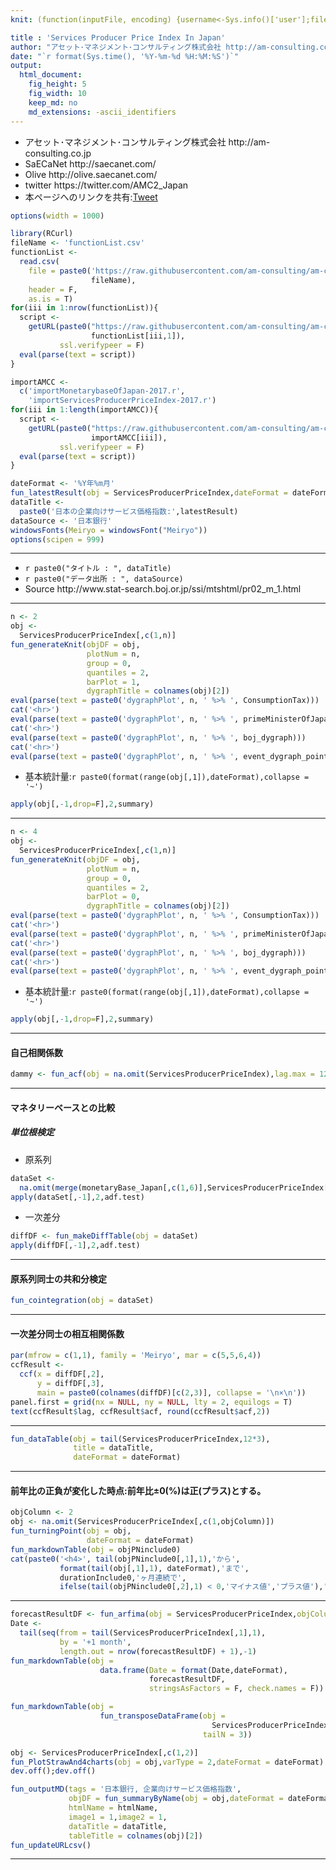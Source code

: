 ```yaml
---
knit: (function(inputFile, encoding) {username<-Sys.info()['user'];fileName<-'defaultPath.csv';pathToFile <-paste0('C:/Users/', username,'/Desktop/pathToCSV/');setwd(pathToFile);buf0<-read.csv(fileName,header = F,skip = 0,stringsAsFactor = F,check.names = F,fileEncoding = 'utf-8');timeStamp<-format(Sys.time(),'%Y%m%d%H%M%S');htmlName<-'ServicesProducerPriceIndexInJapan';rmarkdown::render(inputFile, encoding = encoding, output_file = paste0('C:/Users/',username,buf0[2,1],'charts/','am-consulting.co.jp-',htmlName,'.html')) })

title : 'Services Producer Price Index In Japan'
author: "アセット･マネジメント･コンサルティング株式会社 http://am-consulting.co.jp"
date: "`r format(Sys.time(), '%Y-%m-%d %H:%M:%S')`"
output: 
  html_document:
    fig_height: 5
    fig_width: 10
    keep_md: no
    md_extensions: -ascii_identifiers
---
```

<link href="http://knowledgevault.saecanet.com/components/rmarkdown-html.css" rel="stylesheet">
<script src="http://knowledgevault.saecanet.com/components/JavascriptCode.js"></script>
<style>.main-container {max-width : 1000px;}</style>

- アセット･マネジメント･コンサルティング株式会社 http://am-consulting.co.jp
- SaECaNet http://saecanet.com/
- Olive http://olive.saecanet.com/
- twitter https://twitter.com/AMC2_Japan
- 本ページへのリンクを共有:<a href="https://twitter.com/share" class="twitter-share-button" data-via="AMC2_Japan" data-size="large">Tweet</a> <script>!function(d,s,id){var js,fjs=d.getElementsByTagName(s)[0],p=/^http:/.test(d.location)?'http':'https';if(!d.getElementById(id)){js=d.createElement(s);js.id=id;js.src=p+'://platform.twitter.com/widgets.js';fjs.parentNode.insertBefore(js,fjs);}}(document, 'script', 'twitter-wjs');</script>

```r
options(width = 1000)
```

```r
library(RCurl)
fileName <- 'functionList.csv'
functionList <-
  read.csv(
    file = paste0('https://raw.githubusercontent.com/am-consulting/am-consulting.github.io/master/csv/',
                  fileName),
    header = F,
    as.is = T)
for(iii in 1:nrow(functionList)){
  script <- 
    getURL(paste0("https://raw.githubusercontent.com/am-consulting/am-consulting.github.io/master/", 
                  functionList[iii,1]),
           ssl.verifypeer = F)
  eval(parse(text = script))
}
```

```r
importAMCC <-
  c('importMonetarybaseOfJapan-2017.r',
    'importServicesProducerPriceIndex-2017.r')
for(iii in 1:length(importAMCC)){
  script <-
    getURL(paste0("https://raw.githubusercontent.com/am-consulting/am-consulting.github.io/master/",
                  importAMCC[iii]),
           ssl.verifypeer = F)
  eval(parse(text = script))
}
```

```r
dateFormat <- '%Y年%m月'
fun_latestResult(obj = ServicesProducerPriceIndex,dateFormat = dateFormat)
dataTitle <- 
  paste0('日本の企業向けサービス価格指数:',latestResult)
dataSource <- '日本銀行'
windowsFonts(Meiryo = windowsFont("Meiryo"))
options(scipen = 999)
```

***

- `r paste0("タイトル : ", dataTitle)`
- `r paste0("データ出所 : ", dataSource)`
- Source http://www.stat-search.boj.or.jp/ssi/mtshtml/pr02_m_1.html

***

```r
n <- 2
obj <- 
  ServicesProducerPriceIndex[,c(1,n)]
fun_generateKnit(objDF = obj,
                 plotNum = n,
                 group = 0,
                 quantiles = 2,
                 barPlot = 1,
                 dygraphTitle = colnames(obj)[2])
eval(parse(text = paste0('dygraphPlot', n, ' %>% ', ConsumptionTax)))
cat('<hr>')
eval(parse(text = paste0('dygraphPlot', n, ' %>% ', primeMinisterOfJapan_dygraph)))
cat('<hr>')
eval(parse(text = paste0('dygraphPlot', n, ' %>% ', boj_dygraph)))
cat('<hr>')
eval(parse(text = paste0('dygraphPlot', n, ' %>% ', event_dygraph_point,' %>%  ',event_dygraph_range)))
```

- 基本統計量:`r paste0(format(range(obj[,1]),dateFormat),collapse = '~')`

```r


apply(obj[,-1,drop=F],2,summary)
```

***

```r
n <- 4
obj <- 
  ServicesProducerPriceIndex[,c(1,n)]
fun_generateKnit(objDF = obj,
                 plotNum = n,
                 group = 0,
                 quantiles = 2,
                 barPlot = 0,
                 dygraphTitle = colnames(obj)[2])
eval(parse(text = paste0('dygraphPlot', n, ' %>% ', ConsumptionTax)))
cat('<hr>')
eval(parse(text = paste0('dygraphPlot', n, ' %>% ', primeMinisterOfJapan_dygraph)))
cat('<hr>')
eval(parse(text = paste0('dygraphPlot', n, ' %>% ', boj_dygraph)))
cat('<hr>')
eval(parse(text = paste0('dygraphPlot', n, ' %>% ', event_dygraph_point,' %>%  ',event_dygraph_range)))
```

- 基本統計量:`r paste0(format(range(obj[,1]),dateFormat),collapse = '~')`

```r
apply(obj[,-1,drop=F],2,summary)
```

***
#### 自己相関係数

```r
dammy <- fun_acf(obj = na.omit(ServicesProducerPriceIndex),lag.max = 12*10,objColumn = 2)
```

***
#### マネタリーベースとの比較
##### 単位根検定
- 原系列

```r
dataSet <- 
  na.omit(merge(monetaryBase_Japan[,c(1,6)],ServicesProducerPriceIndex[,c(1,4)],by='Date'))
apply(dataSet[,-1],2,adf.test)
```

- 一次差分

```r
diffDF <- fun_makeDiffTable(obj = dataSet)
apply(diffDF[,-1],2,adf.test)
```

***
#### 原系列同士の共和分検定

```r
fun_cointegration(obj = dataSet)
```

***
#### 一次差分同士の相互相関係数

```r
par(mfrow = c(1,1), family = 'Meiryo', mar = c(5,5,6,4))
ccfResult <- 
  ccf(x = diffDF[,2], 
      y = diffDF[,3], 
      main = paste0(colnames(diffDF)[c(2,3)], collapse = '\n×\n'))
panel.first = grid(nx = NULL, ny = NULL, lty = 2, equilogs = T)
text(ccfResult$lag, ccfResult$acf, round(ccfResult$acf,2))
```

***

```r
fun_dataTable(obj = tail(ServicesProducerPriceIndex,12*3), 
              title = dataTitle,
              dateFormat = dateFormat)
```

***
#### 前年比の正負が変化した時点:前年比±0(%)は正(プラス)とする。

```r
objColumn <- 2
obj <- na.omit(ServicesProducerPriceIndex[,c(1,objColumn)])
fun_turningPoint(obj = obj,
                 dateFormat = dateFormat)
fun_markdownTable(obj = objPNinclude0)
cat(paste0('<h4>', tail(objPNinclude0[,1],1),'から',
           format(tail(obj[,1],1), dateFormat),'まで',
           durationInclude0,'ヶ月連続で',
           ifelse(tail(objPNinclude0[,2],1) < 0,'マイナス値','プラス値'),'</h4>'))
```

***

```r
forecastResultDF <- fun_arfima(obj = ServicesProducerPriceIndex,objColumn = 4)
Date <- 
  tail(seq(from = tail(ServicesProducerPriceIndex[,1],1),
           by = '+1 month',
           length.out = nrow(forecastResultDF) + 1),-1)
fun_markdownTable(obj = 
                    data.frame(Date = format(Date,dateFormat), 
                               forecastResultDF, 
                               stringsAsFactors = F, check.names = F))
```

```r
fun_markdownTable(obj = 
                    fun_transposeDataFrame(obj = 
                                             ServicesProducerPriceIndex,dateFormat = dateFormat,
                                           tailN = 3))
```

```r
obj <- ServicesProducerPriceIndex[,c(1,2)]
fun_PlotStrawAnd4charts(obj = obj,varType = 2,dateFormat = dateFormat)
dev.off();dev.off()
```

```r
fun_outputMD(tags = '日本銀行, 企業向けサービス価格指数',
             objDF = fun_summaryByName(obj = obj,dateFormat = dateFormat),
             htmlName = htmlName,
             image1 = 1,image2 = 1,
             dataTitle = dataTitle,
             tableTitle = colnames(obj)[2])
fun_updateURLcsv()
```

***
<script>MakeNegative()</script>
<script>
  (function(i,s,o,g,r,a,m){i['GoogleAnalyticsObject']=r;i[r]=i[r]||function(){
  (i[r].q=i[r].q||[]).push(arguments)},i[r].l=1*new Date();a=s.createElement(o),
  m=s.getElementsByTagName(o)[0];a.async=1;a.src=g;m.parentNode.insertBefore(a,m)
  })(window,document,'script','https://www.google-analytics.com/analytics.js','ga');

  ga('create', 'UA-3077339-5', 'auto');
  ga('send', 'pageview');

</script>
